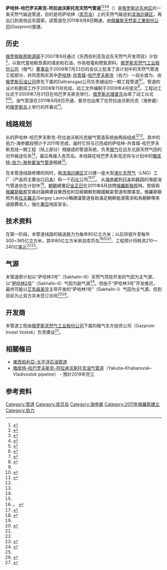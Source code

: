 {{Infobox Pipeline
| name         = 萨哈林-哈巴罗夫斯克-符拉迪沃斯托克天然气管道<br />{{lang|ru|Газопровод «Сахалин-Хабаровск-Владивосток»}}
| type         = 天然气
| map          = Sakhalin–Khabarovsk–Vladivostok pipeline.PNG
| country      = [[俄罗斯远东地区|俄罗斯远东地区]]
| coordinates  = 
| photo        = 
| caption      = 
| operator     = 俄罗斯天然气工业股份公司东方投资公司
| partners     = [[俄罗斯天然气工业股份公司|俄罗斯天然气工业股份公司]]
| length       = 1830千米
| length_mi    = 
| discharge    = 每年365亿立方米
| direction    = 东-西-南方
| start        = 萨哈林（[[库页岛|库页岛]]）
| finish       = 符拉迪沃斯托克（[[海参崴|海参崴]]）
| est          = 2011年
| through      = [[阿穆尔河畔共青城|阿穆尔河畔共青城]]、哈巴罗夫斯克（[[伯力|伯力]]）
| to           = 符拉迪沃斯托克
| par          = 
}}

'''萨哈林-哈巴罗夫斯克-符拉迪沃斯托克天然气管道'''<ref>{{cite news| url = https://www.chinanews.com.cn/gj/gjzj/news/2009/04-03/1632356.shtml | title = 俄媒：符拉迪沃斯托克的天然气管道2012年前交工 | author = 中新网 | date = 2009-04-03}}</ref><ref>{{cite news| url = https://sputniknews.cn/20190320/1027966390.html | title = 俄气着手扩建“萨哈林-哈巴罗夫斯克-符拉迪沃斯托克”输气管道 | author = 俄罗斯卫星通讯社 | date = 2019-03-20}}</ref><ref>{{cite news| url = http://www.mofcom.gov.cn/article/i/jyjl/e/202009/20200902998178.shtml | title = 俄远东和北极发展部网站编译版：卡兹洛夫请求米舒斯京延长远东电、气价格补偿机制至2028年 | author = 中华人民共和国商务部 | date = 2020-09-03}}</ref><ref>{{cite news| url = http://oys.mofcom.gov.cn/article/oyjjss/ztdy/202010/20201003011224.shtml | title = 俄罗斯《2024年前远东发展国家纲要及2035年远景目标》基本情况 | author = 中华人民共和国商务部 | date = 2020-10-28}}</ref>（{{lang-ru|Газопровод «Сахалин-Хабаровск-Владивосток»}}）是[[俄罗斯|俄罗斯]][[俄罗斯远东地区|远东地区]]的一条天然气输送管道，目的是将萨哈林（[[库页岛|库页岛]]）上的天然气输送到[[滨海边疆区|滨海边疆区]]，再出口到其他远东国家。該管道在2011年9月8日開通，由[[俄羅斯天然氣工業股份公司|俄羅斯天然氣工業股份公司]](Gazprom)營運。

== 历史 ==

[[俄罗斯联邦能源部|俄罗斯联邦能源部]]于2007年9月通过《东西伯利亚及远东天然气开发项目》计划<ref name="gazprom2">{{cite press release | url = http://www.gazprom.com/press/news/2009/july/article<sub>66851</sub>/ | title = Gazprom launches construction of Sakhalin – Khabarovsk – Vladivostok gas transmission system | publisher = [[Gazprom|Gazprom]] | date = 2009-07-31 | accessdate = 2009-07-31 }}{{dead link|date=2017年12月 |bot=InternetArchiveBot |fix-attempted=yes }}</ref>，以取代當地較昂貴的煤炭和石油，作為發電和燃氣原料。[[俄罗斯天然气工业股份公司|俄罗斯天然气工业股份公司]]（俄气）[[董事会|董事会]]于2008年7月23日的会议上批准了该计划中的天然气管道工程部分，并同意购买其中[[库页岛|萨哈林]]-[[阿穆尔河畔共青城|共青城]]-[[伯力|哈巴罗夫斯克]]（伯力）一段长度为{{convert|445|km|mi|adj=on}}、由[[俄罗斯石油|俄罗斯石油公司]]原先下属的Daltransgaz公司负责铺设的一期工程管道<ref name="gazprom1">{{Cite press release| url=http://www.gazprom.Ru/eng/news/2008/07/29928.shtml| title=Board of Directors approves the purchase of Sakhalin – Komsomolsk – Khabarovsk. Phase I. First Startup Complex gas pipeline| publisher=[[Gazprom|Gazprom]]| date=2008-07-23| accessdate=2008-08-02}}{{dead link|date=2017年12月 |bot=InternetArchiveBot |fix-attempted=yes }}</ref><ref name="reuters1">{{Cite news| url = http://www.reuters.com/article/rbssEnergyNews/idUSL1970960220080719| title = Russia Gazprom buys 25 pct of DalTransGas from Rosneft| first = Simon| last = Shuster| publisher = [[Reuters|Reuters]]| date = 2008-07-19| accessdate = 2008-08-02| archive-date = 2009-08-06| archive-url = https://web.archive.org/web/20090806013957/http://www.reuters.com/article/rbssEnergyNews/idUSL1970960220080719| dead-url = no}}</ref>。管道的设计和勘探工作于2008年11月完成，动工文件编制于2009年4月提交<ref name="ostrova">{{Cite news| url = http://www.tia-ostrova.Ru/toprint.php?div=news&id=112701&lang=_eng| title = Construction Of The Gas Pipeline Sakhalin – Primorye To Come To The End In 2011| publisher = TIA Ostrova| date = 2008-07-14| accessdate = 2008-08-02| archive-date = 2009-08-05| archive-url = https://web.archive.org/web/20090805094225/http://www.tia-ostrova.ru/toprint.php?div=news&id=112701&lang=_eng| dead-url = yes}}</ref>。工程动工仪式于2009年7月31日在哈巴罗夫斯克举行。[[俄罗斯总理|俄罗斯总理]][[弗拉基米尔·弗拉基米罗维奇·普京|普京]]出席了动工仪式<ref name="gazprom2" /><ref name="reuters31">{{cite news| url = http://www.reuters.com/article/companyNewsAndPR/idUSLV7139820090731?sp=true| title = Russia launches Far East pipeline, eyes Exxon gas| first = Robin| last = Paxton| publisher = [[Reuters|Reuters]]| date = 2009-07-31| accessdate = 2009-07-31| archive-date = 2009-08-05| archive-url = https://web.archive.org/web/20090805100940/http://www.reuters.com/article/companyNewsAndPR/idUSLV7139820090731?sp=true| dead-url = no}}</ref>。油气管道在2011年9月8日开通，普京也出席了在符拉迪沃斯托克（海参崴）的[[俄罗斯岛|俄罗斯岛]]上举行的开幕式<ref name=rusin>{{cite news
 | url = http://indrus.in/articles/2011/09/09/putin_inspects_russky_island_12980.html
 | title = Putin inspects Russky Island
 | newspaper = Russia & India Reports
 | date = 9 September 2011
 | accessdate = 10 September 2011
 | archive-date = 2012-03-30
 | archive-url = https://web.archive.org/web/20120330013134/http://indrus.in/articles/2011/09/09/putin_inspects_russky_island_12980.html
 | dead-url = yes
 }}</ref>。

== 线路规划 ==
{{convert|1830|km|mi|adj=on}}长的萨哈林-哈巴罗夫斯克-符拉迪沃斯托克输气管道系统由两段组成<ref name=gazprom2/><ref name=ogj120709/>。其中的伯力-海参崴段预计于2011年完成，届时它将与已完成的萨哈林-共青城-哈巴罗夫斯克线一期工程（陆上部分）相接成{{convert|1350|km|mi|adj=on}}的管道系统，负责[[俄罗斯天然气工业股份公司|俄气]]在远东北部天然气田的对外输送任务<ref name=gazprom2/>，最后再接入库页岛。本线路在哈巴罗夫斯克还将与计划中的[[雅库特-伯力-海参崴油气管道|雅库特-伯力-海参崴油气管道]]相接<ref name=gazprom2/>。

在本管道线路修建的同时，俄[[滨海边疆区|滨海边疆区]]正兴建一座大型[[液化天然气|液化天然气]]（LNG）工厂（产品将主要出口[[日本|日本]]）和一个[[石油化学|石化]]公司<ref name=platts>。
{{cite news
 | url = https://online.platts.com/PPS/P=m&e=1214432995732.3805867267113022414/LNG_20080624.xml?artnum=200c80Ve6z2MT41852J2M1_1
 | title = Russia's Gazprom mulls new liquefaction plant in country's Far East
 | publisher = Platts (requires subscription)
 | date = 2008-06-24
 | accessdate = 2008-08-02
 | archive-date = 2011-07-15
 | archive-url = https://web.archive.org/web/20110715092627/https://online.platts.com/PPS/P%3Dm%26e%3D1214432995732.3805867267113022414/LNG_20080624.xml?artnum=200c80Ve6z2MT41852J2M1_1
 | dead-url = no
 }}</ref><ref name=vladivostok>
{{cite news
 |url         = http://vladivostoktimes.com/show/?id=26289&p=2
 |title       = Gas Will Be Delivered to Japan through Vladivostok
 |publisher   = Vladivostok Times
 |date        = 2008-06-24
 |accessdate  = 2008-08-02
 |deadurl     = yes
 |archiveurl  = https://web.archive.org/web/20090805160316/http://vladivostoktimes.com/show/?id=26289&p=2
 |archivedate = 2009-08-05
}}
</ref>。 从[[海参崴|海参崴]]到[[日本|日本]]和[[韩国|韩国]]的海底油气管道也在计划中<ref name=ogj120709>{{cite journal
 |url= http://www.ogj.com/index/article-display/7528284777/s-articles/s-oil-gas-journal/s-volume-107/s-Issue_26/s-General_Interest/s-Gazprom__Kogas_sign_MOU_for_Sakhalin-2_pipeline_project.html
 |title= Gazprom, Kogas sign MOU for Sakhalin-2 pipeline project
 |author= Eric Watkins
 |publisher= [[PennWell_Corporation|PennWell Corporation]]
 |journal= [[Oil_&_Gas_Journal|Oil & Gas Journal]] (requires subscriptions)
 |volume= 107
 |issue= 26
 |date= 2009-07-12
 |accessdate= 2009-07-31
 |archive-date= 2011-07-16
 |archive-url= https://web.archive.org/web/20110716225634/http://www.ogj.com/index/article-display/7528284777/s-articles/s-oil-gas-journal/s-volume-107/s-Issue_26/s-General_Interest/s-Gazprom__Kogas_sign_MOU_for_Sakhalin-2_pipeline_project.html
 |dead-url= no
 }}</ref>。[[朝鮮|朝鮮]]總書記[[金正日|金正日]]在2011年8月訪問[[俄羅斯聯邦|俄羅斯聯邦]]時，曾經與[[俄羅斯聯邦|俄羅斯聯邦]]官員討論興建自東西伯利亞經朝鮮到韓國輸氣管道有關事宜。俄羅斯聯邦外長[[拉夫羅夫|拉夫羅夫]](Sergey Lavrov)稱建議管道有助滿足朝鮮能源需求和為朝鮮帶來過路費收入，強化[[東亞|東亞]]地區安全。

== 技术资料 ==
在第一阶段，本管道线路的输送能力为每年80亿立方米；以后将提升至每年300~365亿立方米，其中80亿立方米来自库页岛<ref name=gazprom2/><ref name=rbc>{{cite news
 | url = http://www.rbcnews.com/free/20080711093536.shtml
 | title = Gazprom forecasts sharp rise in gas consumption in eastern Russia
 | publisher = RosBusinessConsulting
 | date = 2008-07-11
 | accessdate = 2008-08-02
 | archive-date = 2009-08-05
 | archive-url = https://web.archive.org/web/20090805095339/http://www.rbcnews.com/free/20080711093536.shtml
 | dead-url = yes
 }}</ref><ref name=upstream310709/>。工程预计将耗资210～240亿[[美元|美元]]<ref name=rian/><ref name=sakhalin>
{{cite news
 |url         = http://www.thesakhalintimes.com/index.php?action=archive&year=2008&month=07&id_catalog=11&id_news=2121&page=1
 |title       = Gazprom to build Russia's most expensive pipeline
 |publisher   = The Sakhalin Times
 |date        = 2008-07-11
 |accessdate  = 2008-08-02
 |deadurl     = yes
 |archiveurl  = https://web.archive.org/web/20090805144530/http://www.thesakhalintimes.com/index.php?action=archive&year=2008&month=07&id_catalog=11&id_news=2121&page=1
 |archivedate = 2009-08-05
}}
</ref>。

== 气源 ==
本管道原计划以“萨哈林3号”（Sakhalin-III）天然气项目开发的气田为主气源，以“[[萨哈林2号|萨哈林2号]]”（Sakhalin-II）气田为副气源<ref name=rzd>{{cite news
 |url          = http://www.rzd-partner.com/press/2008/06/06/325500.html
 |title        = Gazprom Tired of Waiting
 |publisher    = RZD Partner
 |date         = 2008-06-06
 |accessdate   = 2008-08-02
 |archive-date = 2009-08-05
 |archive-url  = https://web.archive.org/web/20090805093833/http://www.rzd-partner.com/press/2008/06/06/325500.html
 |dead-url     = yes
}}</ref>。但由于“萨哈林3号”开发推迟，最终可能以[[艾克森美孚|艾克森美孚]]主导开发的“萨哈林1号”（Sakhalin-I）气田为主气源，但到目前为止双方并未签订合同<ref name="reuters31"/><ref name=upstream310709>{{cite news
 | url = http://www.upstreamonline.com/live/article184858.ece
 | title = Gazprom 'needs to push ExxonMobil'
 | publisher = Upstream Online
 | date = 2009-07-31
 | accessdate = 2009-07-31
 | archive-date = 2009-08-05
 | archive-url = https://web.archive.org/web/20090805155442/http://www.upstreamonline.com/live/article184858.ece
 | dead-url = no
 }}</ref>。

== 开发商 ==
本管道工程由[[俄罗斯天然气工业股份公司|俄罗斯天然气工业股份公司]]下属的俄气东方投资公司（Gazprom Invest Vostok）负责建设<ref name="rian">{{cite news
 | url = http://en.rian.ru/analysis/20080704/113150914.html
 | title = Gazprom to spend $24 billion on Far Eastern gas pipeline
 | publisher = RIA Novosti
 | date = 2008-07-04
 | accessdate = 2008-08-02
 | archive-date = 2008-07-08
 | archive-url = https://web.archive.org/web/20080708063312/http://en.rian.ru/analysis/20080704/113150914.html
 | dead-url = yes
 }}</ref>。

== 相關條目 ==
* [[東西伯利亞-太平洋石油管道|東西伯利亞-太平洋石油管道]]
* [[雅库特-哈巴罗夫斯克-符拉迪沃斯托克油气管道|雅库特-哈巴罗夫斯克-符拉迪沃斯托克油气管道]]（Yakutia–Khabarovsk–Vladivostok pipeline） - 預計2019年完工

== 参考资料 ==
{{Reflist|2}}

[[Category:管道|Category:管道]]
[[Category:库页岛|Category:库页岛]]
[[Category:海参崴|Category:海参崴]]
[[Category:2011年俄羅斯建立|Category:2011年俄羅斯建立]]
[[Category:伯力|Category:伯力]]